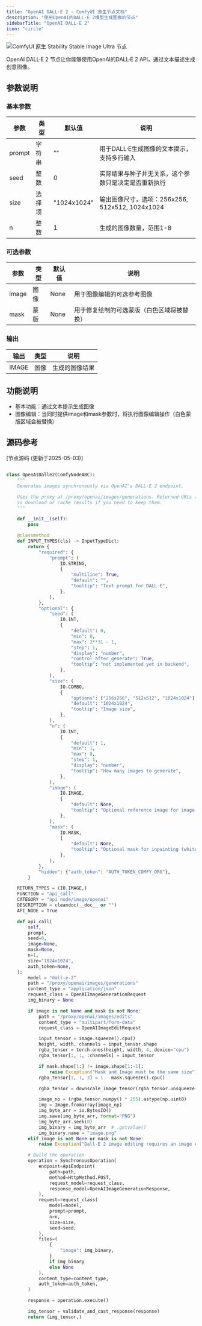 ```yaml
---
title: "OpenAI DALL·E 2 - ComfyUI 原生节点文档"
description: "使用OpenAI的DALL·E 2模型生成图像的节点"
sidebarTitle: "OpenAI DALL·E 2"
icon: "circle"
---
```


![ComfyUI 原生 Stability Stable Image Ultra 节点](/images/built-in-nodes/api_nodes/openai/openai-dall-e-2.jpg)

OpenAI DALL·E 2 节点让你能够使用OpenAI的DALL·E 2 API，通过文本描述生成创意图像。

## 参数说明

### 基本参数

| 参数   | 类型   | 默认值      | 说明                                            |
| ------ | ------ | ----------- | ----------------------------------------------- |
| prompt | 字符串 | ""          | 用于DALL·E生成图像的文本提示，支持多行输入      |
| seed   | 整数   | 0           | 实际结果与种子并无关系，这个参数只是决定是否重新执行   |
| size   | 选择项 | "1024x1024" | 输出图像尺寸，选项：256x256, 512x512, 1024x1024 |
| n      | 整数   | 1           | 生成的图像数量，范围1-8                         |
### 可选参数

| 参数  | 类型 | 默认值 | 说明                                       |
| ----- | ---- | ------ | ------------------------------------------ |
| image | 图像 | None   | 用于图像编辑的可选参考图像                 |
| mask  | 蒙版 | None   | 用于修复绘制的可选蒙版（白色区域将被替换） |

### 输出

| 输出  | 类型 | 说明           |
| ----- | ---- | -------------- |
| IMAGE | 图像 | 生成的图像结果 |

## 功能说明

- 基本功能：通过文本提示生成图像
- 图像编辑：当同时提供image和mask参数时，将执行图像编辑操作（白色蒙版区域会被替换）

## 源码参考

[节点源码 (更新于2025-05-03)]

```python

class OpenAIDalle2(ComfyNodeABC):
    """
    Generates images synchronously via OpenAI's DALL·E 2 endpoint.

    Uses the proxy at /proxy/openai/images/generations. Returned URLs are short‑lived,
    so download or cache results if you need to keep them.
    """

    def __init__(self):
        pass

    @classmethod
    def INPUT_TYPES(cls) -> InputTypeDict:
        return {
            "required": {
                "prompt": (
                    IO.STRING,
                    {
                        "multiline": True,
                        "default": "",
                        "tooltip": "Text prompt for DALL·E",
                    },
                ),
            },
            "optional": {
                "seed": (
                    IO.INT,
                    {
                        "default": 0,
                        "min": 0,
                        "max": 2**31 - 1,
                        "step": 1,
                        "display": "number",
                        "control_after_generate": True,
                        "tooltip": "not implemented yet in backend",
                    },
                ),
                "size": (
                    IO.COMBO,
                    {
                        "options": ["256x256", "512x512", "1024x1024"],
                        "default": "1024x1024",
                        "tooltip": "Image size",
                    },
                ),
                "n": (
                    IO.INT,
                    {
                        "default": 1,
                        "min": 1,
                        "max": 8,
                        "step": 1,
                        "display": "number",
                        "tooltip": "How many images to generate",
                    },
                ),
                "image": (
                    IO.IMAGE,
                    {
                        "default": None,
                        "tooltip": "Optional reference image for image editing.",
                    },
                ),
                "mask": (
                    IO.MASK,
                    {
                        "default": None,
                        "tooltip": "Optional mask for inpainting (white areas will be replaced)",
                    },
                ),
            },
            "hidden": {"auth_token": "AUTH_TOKEN_COMFY_ORG"},
        }

    RETURN_TYPES = (IO.IMAGE,)
    FUNCTION = "api_call"
    CATEGORY = "api node/image/openai"
    DESCRIPTION = cleandoc(__doc__ or "")
    API_NODE = True

    def api_call(
        self,
        prompt,
        seed=0,
        image=None,
        mask=None,
        n=1,
        size="1024x1024",
        auth_token=None,
    ):
        model = "dall-e-2"
        path = "/proxy/openai/images/generations"
        content_type = "application/json"
        request_class = OpenAIImageGenerationRequest
        img_binary = None

        if image is not None and mask is not None:
            path = "/proxy/openai/images/edits"
            content_type = "multipart/form-data"
            request_class = OpenAIImageEditRequest

            input_tensor = image.squeeze().cpu()
            height, width, channels = input_tensor.shape
            rgba_tensor = torch.ones(height, width, 4, device="cpu")
            rgba_tensor[:, :, :channels] = input_tensor

            if mask.shape[1:] != image.shape[1:-1]:
                raise Exception("Mask and Image must be the same size")
            rgba_tensor[:, :, 3] = 1 - mask.squeeze().cpu()

            rgba_tensor = downscale_image_tensor(rgba_tensor.unsqueeze(0)).squeeze()

            image_np = (rgba_tensor.numpy() * 255).astype(np.uint8)
            img = Image.fromarray(image_np)
            img_byte_arr = io.BytesIO()
            img.save(img_byte_arr, format="PNG")
            img_byte_arr.seek(0)
            img_binary = img_byte_arr  # .getvalue()
            img_binary.name = "image.png"
        elif image is not None or mask is not None:
            raise Exception("Dall-E 2 image editing requires an image AND a mask")

        # Build the operation
        operation = SynchronousOperation(
            endpoint=ApiEndpoint(
                path=path,
                method=HttpMethod.POST,
                request_model=request_class,
                response_model=OpenAIImageGenerationResponse,
            ),
            request=request_class(
                model=model,
                prompt=prompt,
                n=n,
                size=size,
                seed=seed,
            ),
            files=(
                {
                    "image": img_binary,
                }
                if img_binary
                else None
            ),
            content_type=content_type,
            auth_token=auth_token,
        )

        response = operation.execute()

        img_tensor = validate_and_cast_response(response)
        return (img_tensor,)
``` 